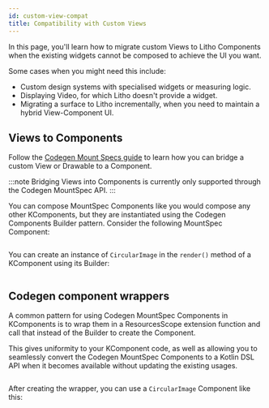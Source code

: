 ```yaml
---
id: custom-view-compat
title: Compatibility with Custom Views
---
```


In this page, you'll learn how to migrate custom Views to Litho Components when the existing widgets cannot be composed to achieve the UI you want.

Some cases when you might need this include:

* Custom design systems with specialised widgets or measuring logic.
* Displaying Video, for which Litho doesn't provide a widget.
* Migrating a surface to Litho incrementally, when you need to maintain a hybrid View-Component UI.

## Views to Components

Follow the [Codegen Mount Specs guide](/codegen/mount-specs.md) to learn how you can bridge a custom View or Drawable to a Component.

:::note
Bridging Views into Components is currently only supported through the Codegen MountSpec API.
:::

You can compose MountSpec Components like you would compose any other KComponents, but they are instantiated using the Codegen Components Builder pattern.
Consider the following MountSpec Component:

```kotlin file=sample/src/main/java/com/facebook/samples/litho/onboarding/viewcompat/CircularImageSpec.kt start=start_example end=end_example
```

You can create an instance of `CircularImage` in the `render()` method of a KComponent using its Builder:

```kotlin file=sample/src/main/java/com/facebook/samples/litho/onboarding/viewcompat/RootComponentUsingBuilder.kt start=start_use_mount_spec end=end_use_mount_spec
```

## Codegen component wrappers

A common pattern for using Codegen MountSpec Components in KComponents is to wrap them in a ResourcesScope extension function and call that instead of the Builder to create the Component.

This gives uniformity to your KComponent code, as well as allowing you to seamlessly convert the Codegen MountSpec Components to a Kotlin DSL API when it becomes available without updating the existing usages.

```kotlin file=sample/src/main/java/com/facebook/samples/litho/onboarding/viewcompat/KotlinWrappers.kt start=start_kwrapper end=end_kwrapper
```

After creating the wrapper, you can use a `CircularImage` Component like this:

```kotlin file=sample/src/main/java/com/facebook/samples/litho/onboarding/viewcompat/RootComponentUsingWrapper.kt start=start_use_mount_spec end=end_use_mount_spec
```
